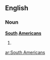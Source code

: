 ==English==

===Noun===
'''[[South]] [[Americans]]'''

# {{plural of|South American}}

[[ar:South Americans]]